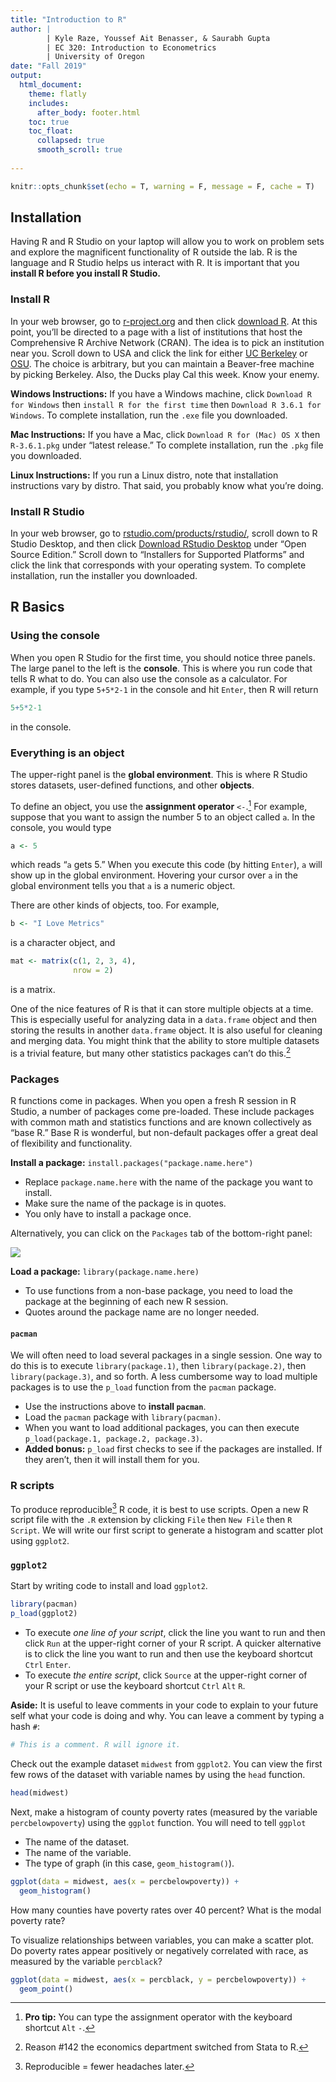 ```yaml
---
title: "Introduction to R"
author: | 
        | Kyle Raze, Youssef Ait Benasser, & Saurabh Gupta
        | EC 320: Introduction to Econometrics
        | University of Oregon
date: "Fall 2019"
output: 
  html_document:
    theme: flatly  
    includes:
      after_body: footer.html
    toc: true
    toc_float:
      collapsed: true
      smooth_scroll: true
      
---
```


```r
knitr::opts_chunk$set(echo = T, warning = F, message = F, cache = T)
```

## Installation

Having R and R Studio on your laptop will allow you to work on problem sets and explore the magnificent functionality of R outside the lab. R is the language and R Studio helps us interact with R. It is important that you **install R before you install R Studio.**

### Install R

In your web browser, go to [r-project.org](https://www.r-project.org) and then click [download R](https://cran.r-project.org/mirrors.html). At this point, you'll be directed to a page with a list of institutions that host the Comprehensive R Archive Network (CRAN). The idea is to pick an institution near you. Scroll down to USA and click the link for either [UC Berkeley](https://cran.cnr.berkeley.edu) or [OSU](https://ftp.osuosl.org/pub/cran/). The choice is arbitrary, but you can maintain a Beaver-free machine by picking Berkeley. Also, the Ducks play Cal this week. Know your enemy.

**Windows Instructions:** If you have a Windows machine, click `Download R for Windows` then `install R for the first time` then `Download R 3.6.1 for Windows`. To complete installation, run the `.exe` file you downloaded.

**Mac Instructions:** If you have a Mac, click `Download R for (Mac) OS X` then `R-3.6.1.pkg` under "latest release." To complete installation, run the `.pkg` file you downloaded.

**Linux Instructions:** If you run a Linux distro, note that installation instructions vary by distro. That said, you probably know what you're doing.

### Install R Studio

In your web browser, go to [rstudio.com/products/rstudio/](https://rstudio.com/products/rstudio/), scroll down to R Studio Desktop, and then click [Download RStudio Desktop](https://rstudio.com/products/rstudio/download/) under "Open Source Edition." Scroll down to "Installers for Supported Platforms" and click the link that corresponds with your operating system. To complete installation, run the installer you downloaded.

## R Basics

### Using the console

When you open R Studio for the first time, you should notice three panels. The large panel to the left is the **console**. This is where you run code that tells R what to do. You can also use the console as a calculator. For example, if you type `5+5*2-1` in the console and hit `Enter`, then R will return
```r
5+5*2-1
```
in the console. 

### Everything is an object

The upper-right panel is the **global environment**. This is where R Studio stores datasets, user-defined functions, and other **objects**. 

To define an object, you use the **assignment operator** `<-`.[^assignment] For example, suppose that you want to assign the number 5 to an object called `a`. In the console, you would type
```r
a <- 5
```
which reads "`a` gets 5." When you execute this code (by hitting `Enter`), `a` will show up in the global environment. Hovering your cursor over `a` in the global environment tells you that `a` is a numeric object.

[^assignment]: **Pro tip:** You can type the assignment operator with the keyboard shortcut `Alt` `-`.

There are other kinds of objects, too. For example,
```r
b <- "I Love Metrics"
```
is a character object, and 
```r
mat <- matrix(c(1, 2, 3, 4),
              nrow = 2)
```
is a matrix.

One of the nice features of R is that it can store multiple objects at a time. This is especially useful for analyzing data in a `data.frame` object and then storing the results in another `data.frame` object. It is also useful for cleaning and merging data. You might think that the ability to store multiple datasets is a trivial feature, but many other statistics packages can't do this.[^stata]

[^stata]: Reason #142 the economics department switched from Stata to R.

### Packages

R functions come in packages. When you open a fresh R session in R Studio, a number of packages come pre-loaded. These include packages with common math and statistics functions and are known collectively as "base R." Base R is wonderful, but non-default packages offer a great deal of flexibility and functionality. 

**Install a package:** `install.packages("package.name.here")`

- Replace `package.name.here` with the name of the package you want to install.
- Make sure the name of the package is in quotes.
- You only have to install a package once.

Alternatively, you can click on the `Packages` tab of the bottom-right panel:

![](rstudio-packages.gif)

**Load a package:** `library(package.name.here)`

- To use functions from a non-base package, you need to load the package at the beginning of each new R session.
- Quotes around the package name are no longer needed.

#### **`pacman`**

We will often need to load several packages in a single session. One way to do this is to execute `library(package.1)`, then `library(package.2)`, then `library(package.3)`, and so forth. A less cumbersome way to load multiple packages is to use the `p_load` function from the `pacman` package. 

- Use the instructions above to **install `pacman`**.
- Load the `pacman` package with `library(pacman)`.
- When you want to load additional packages, you can then execute `p_load(package.1, package.2, package.3)`.
- **Added bonus:** `p_load` first checks to see if the packages are installed. If they aren't, then it will install them for you.

### R scripts

To produce reproducible[^reproducible] R code, it is best to use scripts. Open a new R script file with the `.R` extension by clicking `File` then `New File` then `R Script`. We will write our first script to generate a histogram and scatter plot using `ggplot2`.

[^reproducible]: Reproducible = fewer headaches later.

### `ggplot2`

Start by writing code to install and load `ggplot2`.

```r
library(pacman)
p_load(ggplot2)
```

- To execute *one line of your script*, click the line you want to run and then click `Run` at the upper-right corner of your R script. A quicker alternative is to click the line you want to run and then use the keyboard shortcut `Ctrl` `Enter`. 
- To execute *the entire script*, click `Source` at the upper-right corner of your R script or use the keyboard shortcut `Ctrl` `Alt` `R`.

**Aside:** It is useful to leave comments in your code to explain to your future self what your code is doing and why. You can leave a comment by typing a hash `#`:

```r
# This is a comment. R will ignore it.
```

Check out the example dataset `midwest` from `ggplot2`. You can view the first few rows of the dataset with variable names by using the `head` function.

```r
head(midwest)
```

Next, make a histogram of county poverty rates (measured by the variable `percbelowpoverty`) using the `ggplot` function. You will need to tell `ggplot` 

- The name of the dataset.
- The name of the variable.
- The type of graph (in this case, `geom_histogram()`).

```r
ggplot(data = midwest, aes(x = percbelowpoverty)) + 
  geom_histogram()
```

How many counties have poverty rates over 40 percent? What is the modal poverty rate?

To visualize relationships between variables, you can make a scatter plot. Do poverty rates appear positively or negatively correlated with race, as measured by the variable `percblack`?

```r
ggplot(data = midwest, aes(x = percblack, y = percbelowpoverty)) + 
  geom_point()
```



